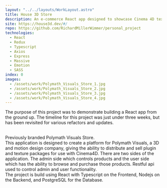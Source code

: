 ```yaml
---
layout: "../../layouts/WorkLayout.astro"
title: House 3D Store
description: An e-commerce React app designed to showcase Cinema 4D texture packages. Some highlight technologies include Redux, Typescript, Nodejs with Express.
site: https://house3d.dev/#/
repo: https://github.com/RichardMillerWimmer/personal_project
technologies:
  - React
  - Redux
  - Typescript
  - Axios
  - Express
  - Massive
  - Emotion
  - SASS
index: 0
images:
  - /assets/work/Polymath_Visuals_Store_1.jpg
  - /assets/work/Polymath_Visuals_Store_2.jpg
  - /assets/work/Polymath_Visuals_Store_3.jpg
  - /assets/work/Polymath_Visuals_Store_4.jpg
---
```


The purpose of this project was to demonstrate building a React app from the ground up. The timeline for this project was just under three weeks, but has been revisited for various refactors and updates.

<br />
Previously branded Polymath Visuals Store.
<br />
This application is designed to create a platform for Polymath Visuals, a 3D and
motion design company, giving the ability to distribute and sell plugin and texture
packages for use with Cinema4D. There are two sides of the application. The admin
side which controls products and the user side which has the ability to browse and
purchase those products. Restful api used to control admin and user functionality.
<br />
The project is build using React with Typescript on the Frontend, Nodejs on the Backend,
and PostgreSQL for the Database.
